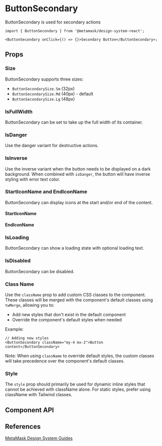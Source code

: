 

# ButtonSecondary

ButtonSecondary is used for secondary actions

```tsx
import { ButtonSecondary } from '@metamask/design-system-react';

<ButtonSecondary onClick={() => {}>Secondary Button</ButtonSecondary>;
```

<Canvas of={ButtonSecondaryStories.Default} />

## Props

### Size

ButtonSecondary supports three sizes:

- `ButtonSecondarySize.Sm` (32px)
- `ButtonSecondarySize.Md` (40px) - default
- `ButtonSecondarySize.Lg` (48px)

<Canvas of={ButtonSecondaryStories.Size} />

### IsFullWidth

ButtonSecondary can be set to take up the full width of its container.

<Canvas of={ButtonSecondaryStories.IsFullWidth} />

### IsDanger

Use the danger variant for destructive actions.

<Canvas of={ButtonSecondaryStories.IsDanger} />

### IsInverse

Use the inverse variant when the button needs to be displayed on a dark background. When combined with `isDanger`, the button will have inverse styling with error text color.

<Canvas of={ButtonSecondaryStories.IsInverse} />

### StartIconName and EndIconName

ButtonSecondary can display icons at the start and/or end of the content.

#### StartIconName

<Canvas of={ButtonSecondaryStories.StartIconName} />

#### EndIconName

<Canvas of={ButtonSecondaryStories.EndIconName} />

### IsLoading

ButtonSecondary can show a loading state with optional loading text.

<Canvas of={ButtonSecondaryStories.IsLoading} />

### IsDisabled

ButtonSecondary can be disabled.

<Canvas of={ButtonSecondaryStories.IsDisabled} />

### Class Name

Use the `className` prop to add custom CSS classes to the component. These classes will be merged with the component's default classes using `twMerge`, allowing you to:

- Add new styles that don't exist in the default component
- Override the component's default styles when needed

Example:

```tsx
// Adding new styles
<ButtonSecondary className="my-4 mx-2">Button content</ButtonSecondary>
```

Note: When using `className` to override default styles, the custom classes will take precedence over the component's default classes.

### Style

The `style` prop should primarily be used for dynamic inline styles that cannot be achieved with className alone. For static styles, prefer using className with Tailwind classes.

## Component API

<Controls of={ButtonSecondaryStories.Default} />

## References

[MetaMask Design System Guides](https://www.notion.so/MetaMask-Design-System-Guides-Design-f86ecc914d6b4eb6873a122b83c12940)
